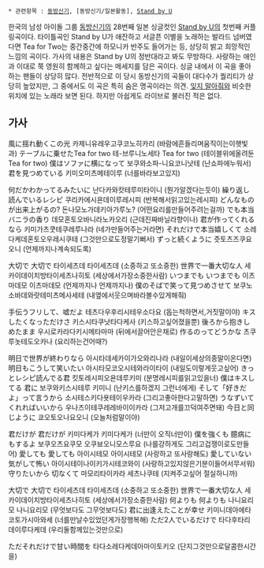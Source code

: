  * 관련항목 : [[동방신기]], [동방신기/일본활동], [[Stand by U]]

한국의 남성 아이돌 그룹 [[동방신기]]의 28번째 일본 싱글컷인 [[Stand by U]]의 첫번째 커플링곡이다. 타이틀곡인 Stand by U가 애잔하고 서글픈 이별을 노래하는 발라드 넘버였다면 Tea for Two는 중간중간에 하모니카 반주도 들어가는 등, 상당히 밝고 희망적인 느낌의 곡이다. 가사의 내용은 Stand by U의 정반대라고 봐도 무방하다. 사랑하는 애인과 이대로 쭉 영원히 함께하고 싶다는 메세지를 담은 곡이다. 싱글 내에서 이 곡을 좋아하는 팬들이 상당히 많다. 전반적으로 이 당시 동방신기의 곡들이 대다수가 퀄리티가 상당히 높았지만, 그 중에서도 이 곡은 특히 숨은 명곡이라는 의견. [[잊지 말아줘]]와 비슷한 위치에 있는 노래라 보면 된다. 하지만 아쉽게도 라이브로 불러진 적은 없다.

{{{#!html
<iframe width="420" height="315" src="//www.youtube.com/embed/iylDnzCXlvk" frameborder="0" allowfullscreen></iframe>
}}}

== 가사 ==
風に揺れ動くこの光
카제니유레우고쿠코노히카리
(바람에흔들리며움직이는이햇빛과)
テーブルに乗せたTea for two
테-브루니노세타 Tea for two
(테이블위에올려둔 Tea for two)
僕はソファに横になって
보쿠와소파-니요코니낫테
(난쇼파에누워서)
君を見つめている
키미오미츠메테이루
(너를바라보고있지)

何だかわかってるみたいに
난다카와캇테루미타이니
(뭔가알겠다는듯이)
繰り返し読んでいるレシピ
쿠리카에시욘데이루레시피
(반복해서읽고있는레시피)
どんなものが出来上がるの?
돈나모노가데키아가루노?
(어떤요리를만들어주려는걸까)
でも本当バニラの香り
데모혼토오바니라노카오리
(근데진짜바닐라향이나)
君が作ってくれるなら
키미가츠쿳테쿠레루나라
(네가만들어주는거라면)
それだけで本当嬉しくて
소레다케데혼토오우레시쿠테
(그것만으로도정말기뻐서)
ずっと続くように
즛토츠즈쿠요오니
(언제까지나계속되도록)

大切で 大切で
타이세츠데 타이세츠데
(소중하고 또소중한)
世界で一番大切な人
세카이데이치방타이세츠나히토
(세상에서가장소중한사람)
いつまでも いつまでも
이츠마데모 이츠마데모
(언제까지나 언제까지나)
僕のそばで笑って見つめさせて
보쿠노소바데와랏테미츠메사세테
(내옆에서웃으며바라볼수있게해줘)

手伝うフリして、嘘だよ
테츠다우후리시테우소다요
(돕는척하면서,거짓말이야)
キスしたくなっただけさ
키스시타쿠낫타다케사
(키스하고싶어졌을뿐)
後ろから抱きしめたまま
우시로카라다키시메타마마
(뒤에서끌어안은채로)
作るのってどうかな
츠쿠루놋테도오카나
(요리하는건어때?)

明日で世界が終わりなら
아시타데세카이가오와리나라
(내일이세상의종말이온다면)
明日もこうして笑いたい
아시타모코오시테와라이타이
(내일도이렇게웃고싶어)
きっとレシピ読んでる君
킷토레시피오욘데루키미
(분명레시피를읽고있을너)
僕はキスしてる 君に
보쿠와키스시테루 키미니
(난키스를하겠지 그런너에게)
そして「好きだよ」って言うから
소시테스키다욧테이우카라
(그리고좋아한다고말하면)
うなずいてくれればいいから
우나즈이테쿠레레바이이카라
(그저고개를끄덕여주면돼)
今日と同じように
쿄오토오나요오니
(오늘처럼말이야)

君だけが 君だけが
키미다케가 키미다케가
(너만이 오직너만이)
僕を強くも 臆病にもするよ
보쿠오츠요쿠모 오쿠뵤오니모스루요
(나를강하게도 그리고겁쟁이로도만들어)
愛しても 愛しても
아이시테모 아이시테모
(사랑하고 또사랑해도)
愛していない気がして怖い
아이시테이나이키가시테코와이
(사랑하고있지않은기분이들어서무서워)
守りたいから 切なくて
마모리타이카라 세츠나쿠테
(지켜주고싶어 절실하니까)

大切で 大切で
타이세츠데 타이세츠데
(소중하고 또소중한)
世界で一番大切な人
세카이데이치방타이세츠나히토
(세상에서가장소중한사람)
何よりも 何よりも
나니요리모 나니요리모
(무엇보다도 그무엇보다도)
君に出逢えたことが幸せ
키미니데아에타코토가시아와세
(너를만날수있었던게가장행복해)
ただ2人でいるだけで
타다후타리데이루다케데
(우리둘함께있는것만으로)

ただそれだけで甘い時間を
타다소레다케데아마이토키오
(단지그것만으로달콤한시간을)

